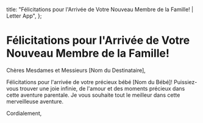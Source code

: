   title: "Félicitations pour l'Arrivée de Votre Nouveau Membre de la Famille! | Letter App",
};

# Félicitations pour l'Arrivée de Votre Nouveau Membre de la Famille!

Chères Mesdames et Messieurs [Nom du Destinataire],

Félicitations pour l'arrivée de votre précieux bébé [Nom du Bébé]! Puissiez-vous trouver une joie infinie, de l'amour et des moments précieux dans cette aventure parentale. Je vous souhaite tout le meilleur dans cette merveilleuse aventure.

Cordialement,
